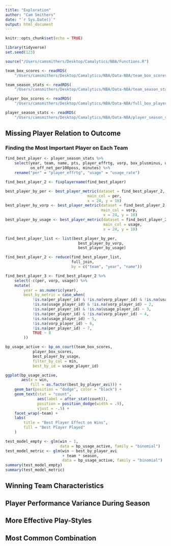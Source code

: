 ```yaml
---
title: "Exploration"
author: "Cam Smithers"
date: "`r Sys.Date()`"
output: html_document
---
```


```r
knitr::opts_chunk$set(echo = TRUE)
```

```r
library(tidyverse)
set.seed(123)
```

```r
source("/Users/camsmithers/Desktop/Camalytics/NBA/Functions.R")

team_box_scores <- readRDS(
    "/Users/camsmithers/Desktop/Camalytics/NBA/Data-NBA/team_box_scores.rds")

team_season_stats <- readRDS(
    "/Users/camsmithers/Desktop/Camalytics/NBA/Data-NBA/team_season_stats.rds")

player_box_scores <- readRDS(
    "/Users/camsmithers/Desktop/Camalytics/NBA/Data-NBA/full_box_player.rds")

player_season_stats <- readRDS(
    "/Users/camsmithers/Desktop/Camalytics/NBA/Data-NBA/player_season_stats.rds")
```

## Missing Player Relation to Outcome

### Finding the Most Important Player on Each Team

```r
find_best_player <- player_season_stats %>%
    select(year, team, name, pts, player_effrtg, vorp, box_plusminus, usage_rate, 
           on_off_net_per100poss, minutes) %>%
    rename("per" = "player_effrtg", "usage" = "usage_rate")

find_best_player_2 <- fixplayername(find_best_player)
```

```r
best_player_by_per <- best_player_metric(dataset = find_best_player_2, 
                                    main_col = per, 
                                    x = 24, y = 10)
best_player_by_vorp <- best_player_metric(dataset = find_best_player_2, 
                                          main_col = vorp,
                                           x = 24, y = 10)
best_player_by_usage <- best_player_metric(dataset = find_best_player_2, 
                                           main_col = usage,
                                           x = 24, y = 10)
```

```r
find_best_player_list <- list(best_player_by_per, 
                                best_player_by_vorp, 
                                best_player_by_usage)

find_best_player_2 <- reduce(find_best_player_list, 
                             full_join, 
                             by = c("team", "year", "name"))
```

```r
find_best_player_3 <- find_best_player_2 %>%
    select(-c(per, vorp, usage)) %>%
    mutate(
        year = as.numeric(year),
        best_by_metric = case_when(
            !is.na(per_player_id) & !is.na(vorp_player_id) & !is.na(usage_player_id) ~ 1,
            !is.na(usage_player_id) & !is.na(vorp_player_id) ~ 2,
            !is.na(per_player_id) & !is.na(usage_player_id) ~ 3,
            !is.na(per_player_id) & !is.na(vorp_player_id) ~ 4,
            !is.na(usage_player_id) ~ 5,
            !is.na(vorp_player_id) ~ 6,
            !is.na(per_player_id) ~ 7,
            TRUE ~ 8
        ))
```

```r
bp_usage_active <- bp_on_court(team_box_scores,
            player_box_scores, 
            best_player_by_usage,
            filter_by_col = min,
            best_by_id = usage_player_id)
```

```r
ggplot(bp_usage_active, 
       aes(x = win,
           fill = as.factor(best_by_player_avi))) +
    geom_bar(position = "dodge", color = "black") + 
    geom_text(stat = "count",
              aes(label = after_stat(count)),
              position = position_dodge(width = .9),
              vjust = -.5) +
    facet_wrap(~team) +
    labs(
        title = "Best Player Effect on Wins",
        fill = "Best Player Played"
    )
```

```r
test_model_empty <- glm(win ~ 1,
                        data = bp_usage_active, family = "binomial")
test_model_metric <- glm(win ~ best_by_player_avi
                         + team * season,
                         data = bp_usage_active, family = "binomial")
summary(test_model_empty)
summary(test_model_metric)
```

## Winning Team Characteristics

## Player Performance Variance During Season

## More Effective Play-Styles

## Most Common Combination
